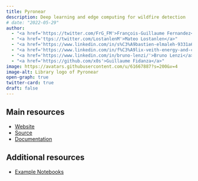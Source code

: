 ```yaml
---
title: Pyronear
description: Deep learning and edge computing for wildfire detection
# date: "2022-05-29"
author: 
  - "<a href='https://twitter.com/FrG_FM'>François-Guillaume Fernandez</a>"
  - "<a href='ttps://twitter.com/LostanlenM'>Mateo Lostanlen</a>"
  - "<a href='https://www.linkedin.com/in/s%C3%A9bastien-elmaleh-9331a649/'>Sébastien Elmaleh</a>"
  - "<a href='https://www.linkedin.com/in/f%C3%A9lix-veith-energy-and-climate-engineer/'>Félix Veith</a>"
  - "<a href='https://www.linkedin.com/in/bruno-lenzi/'>Bruno Lenzi</a>"
  - "<a href='https://github.com/x0s'>Guillaume Fidanza</a>"
image: https://avatars.githubusercontent.com/u/61667887?s=200&v=4
image-alt: Library logo of Pyronear
open-graph: true
twitter-card: true
draft: false
---
```



## Main resources

- [Website](https://www.pyronear.org)
- [Source](https://github.com/pyronear/pyro-vision)
- [Documentation](https://pyronear.org/pyro-vision/)



## Additional resources

- [Example Notebooks](https://github.com/pyronear/pyro-vision/tree/master/notebooks)
